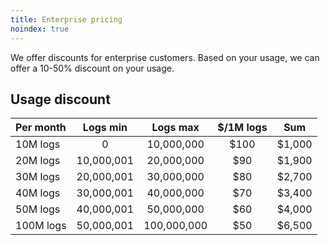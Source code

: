 ```yaml
---
title: Enterprise pricing
noindex: true
---
```

We offer discounts for enterprise customers. Based on your usage, we can offer a 10-50% discount on your usage.

## Usage discount
| Per month      | Logs min | Logs max | $/1M logs | Sum |
| :---        | :---: | :---: | :---: | :---: |
| 10M logs      | 0 | 10,000,000 | $100 | $1,000 |
| 20M logs     | 10,000,001 | 20,000,000 | $90 | $1,900 |
| 30M logs    | 20,000,001 | 30,000,000 | $80 | $2,700 |
| 40M logs   | 30,000,001 | 40,000,000 | $70 | $3,400 |
| 50M logs   | 40,000,001 | 50,000,000 | $60 | $4,000 |
| 100M logs  | 50,000,001 | 100,000,000 | $50 | $6,500 |